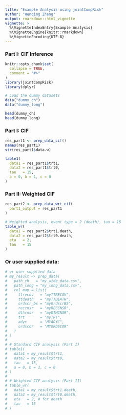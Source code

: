```yaml
---
title: "Example Analysis using jointCompRisk"
author: "Wenqing Zhang"
output: rmarkdown::html_vignette
vignette: >
  %\VignetteIndexEntry{Example Analysis}
  %\VignetteEngine{knitr::rmarkdown}
  %\VignetteEncoding{UTF-8}
---
```

### Part I: CIF Inference

```r
knitr::opts_chunk$set(
  collapse = TRUE,
  comment = "#>"
)
library(jointCompRisk)
library(dplyr)
```

```r
# Load the dummy datasets
data("dummy_ch")
data("dummy_long")

head(dummy_ch)
head(dummy_long)
```
### Part I: CIF
```r
res_part1 <- prep_data_cif()
names(res_part1)
str(res_part1$data.w)
```

```r
table1(
  data1 = res_part1$trt1,
  data2 = res_part1$trt0,
  tau   = 15,
  a = 0, b = 1, c = 0
)
```
### Part II: Weighted CIF

```r
res_part2 <- prep_data_wrt_cif(
  part1_output = res_part1
)
```

```r
# Weighted analysis, event type = 2 (death), tau = 15
table_wr(
  data1 = res_part2$trt1.death,
  data2 = res_part2$trt0.death,
  eta   = 2,
  tau   = 15
)
```
### Or user supplied data:
```r
# or user supplied data
# my_result <- prep_data(
#   path_ch   = "my_wide_data.csv",
#   path_long = "my_long_data.csv",
#   col_map = list(
#     ttrecov   = "myTTRECOV",
#     ttdeath   = "myTTDEATH",
#     ordscr_bs = "myOrdscrBS",
#     reccnsr   = "myRECCNSR",
#     dthcnsr   = "myDTHCNSR",
#     trt       = "myTRT",
#     adyc      = "MYADYC",
#     ordscor   = "MYORDSCOR"
#   )
# )
# 
# # Standard CIF analysis (Part I)
# table1(
#   data1 = my_result$trt1,
#   data2 = my_result$trt0,
#   tau   = 15,
#   a = 0, b = 1, c = 0
# )
# 
# # Weighted CIF analysis (Part II)
# table_wr(
#   data1 = my_result$trt1.death,
#   data2 = my_result$trt0.death,
#   eta   = 2, # for death
#   tau   = 15
# )
```

